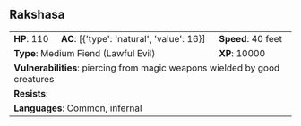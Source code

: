 ## Rakshasa {#monster-rakshasa}

```{=html}
<table class="table table-striped">
    <tbody>
        <tr>                    
            <td><b>HP</b>: 110</td>
            <td><b>AC</b>: [{'type': 'natural', 'value': 16}]</td>
            <td><b>Speed</b>: 40 feet</td>
        </tr>
        <tr>
            <td colspan="2"><b>Type</b>: Medium Fiend (Lawful Evil)</td>
            <td><b>XP</b>: 10000</td>
        </tr>
        <tr>
            <td colspan="3"><b>Vulnerabilities</b>: piercing from magic weapons wielded by good creatures</td>
        </tr>
        <tr>
            <td colspan="3"><b>Resists</b>: </td>
        </tr>
        <tr>
            <td colspan="3"><b>Languages</b>: Common, infernal</td>
        </tr>
    </tbody>
</table>
```